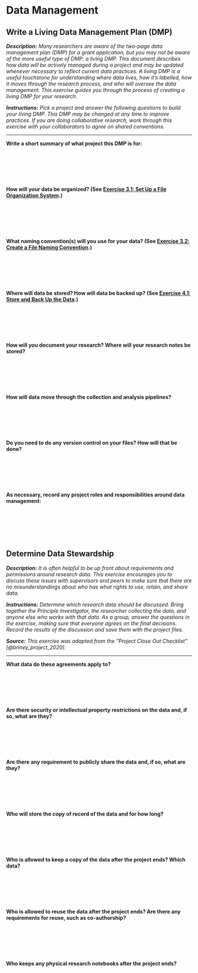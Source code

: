 # Data Management

## Write a Living Data Management Plan (DMP) {#living-dmp}

***Description:*** *Many researchers are aware of the two-page data management plan (DMP) for a grant application, but you may not be aware of the more useful type of DMP: a living DMP. This document describes how data will be actively managed during a project and may be updated whenever necessary to reflect current data practices. A living DMP is a useful touchstone for understanding where data lives, how it’s labelled, how it moves through the research process, and who will oversee the data management. This exercise guides you through the process of creating a living DMP for your research.*

***Instructions:*** *Pick a project and answer the following questions to build your living DMP. This DMP may be changed at any time to improve practices. If you are doing collaborative research, work through this exercise with your collaborators to agree on shared conventions.*

---

**Write a short summary of what project this DMP is for:**

&nbsp;

&nbsp;

&nbsp;

**How will your data be organized? (See [Exercise 3.1: Set Up a File Organization System](#file-organization).)**

&nbsp;

&nbsp;

&nbsp;

**What naming convention(s) will you use for your data? (See [Exercise 3.2: Create a File Naming Convention](#file-naming).)**

&nbsp;

&nbsp;

&nbsp;

**Where will data be stored? How will data be backed up? (See [Exercise 4.1: Store and Back Up the Data](#storage).)**

&nbsp;

&nbsp;

&nbsp;

**How will you document your research? Where will your research notes be stored?**

&nbsp;

&nbsp;

&nbsp;

**How will data move through the collection and analysis pipelines?**

&nbsp;

&nbsp;

&nbsp;

**Do you need to do any version control on your files? How will that be done?**

&nbsp;

&nbsp;

&nbsp;

**As necessary, record any project roles and responsibilities around data management:**

&nbsp;

&nbsp;

&nbsp;



## Determine Data Stewardship {#data-governance}

***Description:*** *It is often helpful to be up front about requirements and permissions around research data. This exercise encourages you to discuss these issues with supervisors and peers to make sure that there are no misunderstandings about who has what rights to use, retain, and share data.*

***Instructions:*** *Determine which research data should be discussed. Bring together the Principle Investigator, the researcher collecting the data, and anyone else who works with that data. As a group, answer the questions in the exercise, making sure that everyone agrees on the final decisions. Record the results of the discussion and save them with the project files.*

***Source:*** *This exercise was adapted from the "Project Close Out Checklist" [@briney_project_2020].*

---

**What data do these agreements apply to?**

&nbsp;

&nbsp;

&nbsp;

**Are there security or intellectual property restrictions on the data and, if so, what are they?**

&nbsp;

&nbsp;

&nbsp;

**Are there any requirement to publicly share the data and, if so, what are they?**

&nbsp;

&nbsp;

&nbsp;

**Who will store the copy of record of the data and for how long?**

&nbsp;

&nbsp;

&nbsp;

**Who is allowed to keep a copy of the data after the project ends? Which data?**

&nbsp;

&nbsp;

&nbsp;

**Who is allowed to reuse the data after the project ends? Are there any requirements for reuse, such as co-authorship?**

&nbsp;

&nbsp;

&nbsp;

**Who keeps any physical research notebooks after the project ends?**

&nbsp;

&nbsp;

&nbsp;
